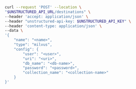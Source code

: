 ```bash curl
curl --request 'POST' --location \
"$UNSTRUCTURED_API_URL/destinations" \
--header 'accept: application/json' \
--header "unstructured-api-key: $UNSTRUCTURED_API_KEY" \
--header 'content-type: application/json' \
--data \
'{
    "name": "<name>",
    "type": "milvus",
    "config": {
        "user": "<user>",
        "uri": "<uri>",
        "db_name": "<db-name>",
        "password": "<password>",
        "collection_name": "<collection-name>"
    }
}'
```